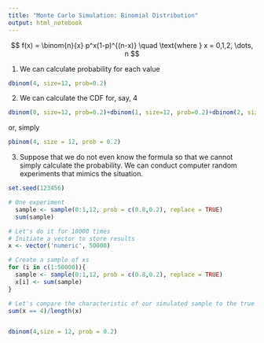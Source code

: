 ```yaml
---
title: "Monte Carlo Simulation: Binomial Distribution"
output: html_notebook
---
```




$$
f(x) = \binom{n}{x} p^x(1-p)^{(n-x)} \quad \text{where } x = 0,1,2, \dots, n
$$

1. We can calculate probability for each value

```r
dbinom(4, size=12, prob=0.2) 
```

2. We can calculate the CDF for, say, 4

```r
dbinom(0, size=12, prob=0.2)+dbinom(1, size=12, prob=0.2)+dbinom(2, size=12, prob=0.2)+dbinom(3, size=12, prob=0.2)+dbinom(4, size=12, prob=0.2) 
```

or, simply

```r
pbinom(4, size = 12, prob = 0.2)
```

3. Suppose that we do not even know the formula so that we cannot simply calculate the probability. We can conduct computer random experiments that mimics the situation. 

```r
set.seed(123456)

# One experiment
  sample <- sample(0:1,12, prob = c(0.8,0.2), replace = TRUE)
  sum(sample)

# Let's do it for 10000 times  
# Initiate a vector to store results
x <- vector('numeric', 50000)

# Create a sample of xs
for (i in c(1:50000)){
  sample <- sample(0:1,12, prob = c(0.8,0.2), replace = TRUE)
  x[i] <- sum(sample)
}

# Let's compare the characteristic of our simulated sample to the true value.
sum(x == 4)/length(x)


dbinom(4,size = 12, prob = 0.2)
```

